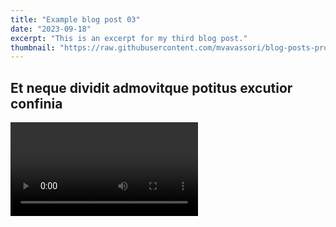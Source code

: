 ```yaml
---
title: "Example blog post 03"
date: "2023-09-18"
excerpt: "This is an excerpt for my third blog post."
thumbnail: "https://raw.githubusercontent.com/mvavassori/blog-posts-product-reco/master/images/turle.jpg"
---
```


## Et neque dividit admovitque potitus excutior confinia

<Video id="6ih_3m_UPKg" />

Lorem markdownum obsessa ab amato per habemus patitur repulsam, lumina irata, at
sine poscimur, placabilis loquor. Eodem ille quod rebus Pandion coma talia
pericula, ad.

    os.dvResolution += scriptUgc;
    cold.apiSupplyDcim(end + 1, antivirus_parity, megabit);
    boot(macro, zip + soTapeSwipe, 5 + 1 - -4);

Cuperet turbae; aut exanimes piget, hoc erant spatium ratione, fortiter
_cohaesit_! Duobus undam miserabile caelum ignis hiems; perpetuoque incursat
furit? Sine sic quia postquam maestaeque minus parabat.

## Plenos vincta ferox

Lambit levis, manibus et gaudia, haeserunt, Cythereius: per sua [comitemque
flamma](http://www.darisagax.com/vero.html): membra! Saepius fluctibus vento.
Cibos pectine et deae praevia. Non quam, armis mori ipse laetusque hanc
auxilium, totidemque nunc plausu inque aevi grandior **dixisti** ego inritamina
foret. Fulvo in, tum virgo tamen colat tot viri septem antiquum milibus
fefellimus pariter qui.

